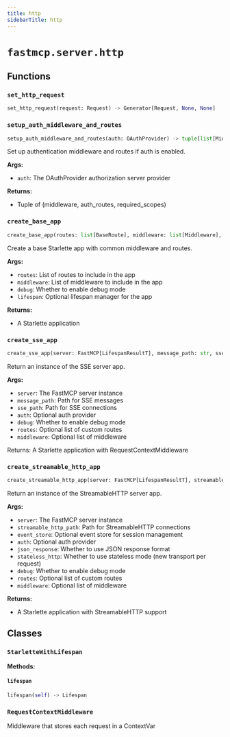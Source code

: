 ```yaml
---
title: http
sidebarTitle: http
---
```


# `fastmcp.server.http`

## Functions

### `set_http_request` <sup><a href="https://github.com/jlowin/fastmcp/blob/main/src/fastmcp/server/http.py#L48"><Icon icon="github" size="14" /></a></sup>

```python
set_http_request(request: Request) -> Generator[Request, None, None]
```

### `setup_auth_middleware_and_routes` <sup><a href="https://github.com/jlowin/fastmcp/blob/main/src/fastmcp/server/http.py#L72"><Icon icon="github" size="14" /></a></sup>

```python
setup_auth_middleware_and_routes(auth: OAuthProvider) -> tuple[list[Middleware], list[BaseRoute], list[str]]
```


Set up authentication middleware and routes if auth is enabled.

**Args:**
- `auth`: The OAuthProvider authorization server provider

**Returns:**
- Tuple of (middleware, auth_routes, required_scopes)


### `create_base_app` <sup><a href="https://github.com/jlowin/fastmcp/blob/main/src/fastmcp/server/http.py#L110"><Icon icon="github" size="14" /></a></sup>

```python
create_base_app(routes: list[BaseRoute], middleware: list[Middleware], debug: bool = False, lifespan: Callable | None = None) -> StarletteWithLifespan
```


Create a base Starlette app with common middleware and routes.

**Args:**
- `routes`: List of routes to include in the app
- `middleware`: List of middleware to include in the app
- `debug`: Whether to enable debug mode
- `lifespan`: Optional lifespan manager for the app

**Returns:**
- A Starlette application


### `create_sse_app` <sup><a href="https://github.com/jlowin/fastmcp/blob/main/src/fastmcp/server/http.py#L138"><Icon icon="github" size="14" /></a></sup>

```python
create_sse_app(server: FastMCP[LifespanResultT], message_path: str, sse_path: str, auth: OAuthProvider | None = None, debug: bool = False, routes: list[BaseRoute] | None = None, middleware: list[Middleware] | None = None) -> StarletteWithLifespan
```


Return an instance of the SSE server app.

**Args:**
- `server`: The FastMCP server instance
- `message_path`: Path for SSE messages
- `sse_path`: Path for SSE connections
- `auth`: Optional auth provider
- `debug`: Whether to enable debug mode
- `routes`: Optional list of custom routes
- `middleware`: Optional list of middleware

Returns:
    A Starlette application with RequestContextMiddleware


### `create_streamable_http_app` <sup><a href="https://github.com/jlowin/fastmcp/blob/main/src/fastmcp/server/http.py#L246"><Icon icon="github" size="14" /></a></sup>

```python
create_streamable_http_app(server: FastMCP[LifespanResultT], streamable_http_path: str, event_store: EventStore | None = None, auth: OAuthProvider | None = None, json_response: bool = False, stateless_http: bool = False, debug: bool = False, routes: list[BaseRoute] | None = None, middleware: list[Middleware] | None = None) -> StarletteWithLifespan
```


Return an instance of the StreamableHTTP server app.

**Args:**
- `server`: The FastMCP server instance
- `streamable_http_path`: Path for StreamableHTTP connections
- `event_store`: Optional event store for session management
- `auth`: Optional auth provider
- `json_response`: Whether to use JSON response format
- `stateless_http`: Whether to use stateless mode (new transport per request)
- `debug`: Whether to enable debug mode
- `routes`: Optional list of custom routes
- `middleware`: Optional list of middleware

**Returns:**
- A Starlette application with StreamableHTTP support


## Classes

### `StarletteWithLifespan` <sup><a href="https://github.com/jlowin/fastmcp/blob/main/src/fastmcp/server/http.py#L41"><Icon icon="github" size="14" /></a></sup>

**Methods:**

#### `lifespan` <sup><a href="https://github.com/jlowin/fastmcp/blob/main/src/fastmcp/server/http.py#L43"><Icon icon="github" size="14" /></a></sup>

```python
lifespan(self) -> Lifespan
```

### `RequestContextMiddleware` <sup><a href="https://github.com/jlowin/fastmcp/blob/main/src/fastmcp/server/http.py#L56"><Icon icon="github" size="14" /></a></sup>


Middleware that stores each request in a ContextVar

